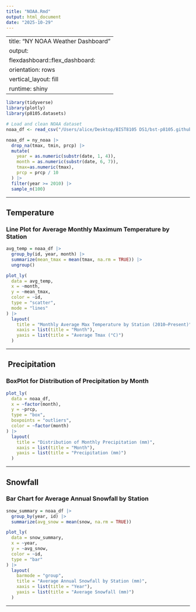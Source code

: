 ```yaml
---
title: "NOAA.Rmd"
output: html_document
date: "2025-10-29"
---
```

---
title: "NY NOAA Weather Dashboard"
output:
  flexdashboard::flex_dashboard:
    orientation: rows
    vertical_layout: fill
runtime: shiny
---

```r
library(tidyverse)
library(plotly)
library(p8105.datasets)

# Load and clean NOAA dataset
noaa_df <- read_csv("/Users/alice/Desktop/BIST8105 DS1/bst-p8105.github.io/nynoaadat.csv")

noaa_df = ny_noaa |> 
  drop_na(tmax, tmin, prcp) |> 
  mutate(
    year = as.numeric(substr(date, 1, 4)),
    month = as.numeric(substr(date, 6, 7)),
    tmax=as.numeric(tmax),
    prcp = prcp / 10
  ) |> 
  filter(year >= 2010) |> 
  sample_n(100) 
```

---

##  Temperature

### Line Plot for Average Monthly Maximum Temperature by Station
```r
avg_temp = noaa_df |>
  group_by(id, year, month) |>
  summarize(mean_tmax = mean(tmax, na.rm = TRUE)) |>
  ungroup()

plot_ly(
  data = avg_temp, 
  x = ~month, 
  y = ~mean_tmax, 
  color = ~id, 
  type = "scatter", 
  mode = "lines"
) |>
  layout(
    title = "Monthly Average Max Temperature by Station (2010–Present)",
    xaxis = list(title = "Month"),
    yaxis = list(title = "Average Tmax (°C)")
  )
```

---

## ️ Precipitation

### BoxPlot for Distribution of Precipitation by Month
```r
plot_ly(
  data = noaa_df,
  x = ~factor(month),
  y = ~prcp,
  type = "box",
  boxpoints = "outliers",
  color = ~factor(month)
) |>
  layout(
    title = "Distribution of Monthly Precipitation (mm)",
    xaxis = list(title = "Month"),
    yaxis = list(title = "Precipitation (mm)")
  )
```

---

##  Snowfall

### Bar Chart for Average Annual Snowfall by Station 
```r
snow_summary = noaa_df |>
  group_by(year, id) |>
  summarize(avg_snow = mean(snow, na.rm = TRUE))

plot_ly(
  data = snow_summary,
  x = ~year,
  y = ~avg_snow,
  color = ~id,
  type = "bar"
) |>
  layout(
    barmode = "group",
    title = "Average Annual Snowfall by Station (mm)",
    xaxis = list(title = "Year"),
    yaxis = list(title = "Average Snowfall (mm)")
  )
```

---

